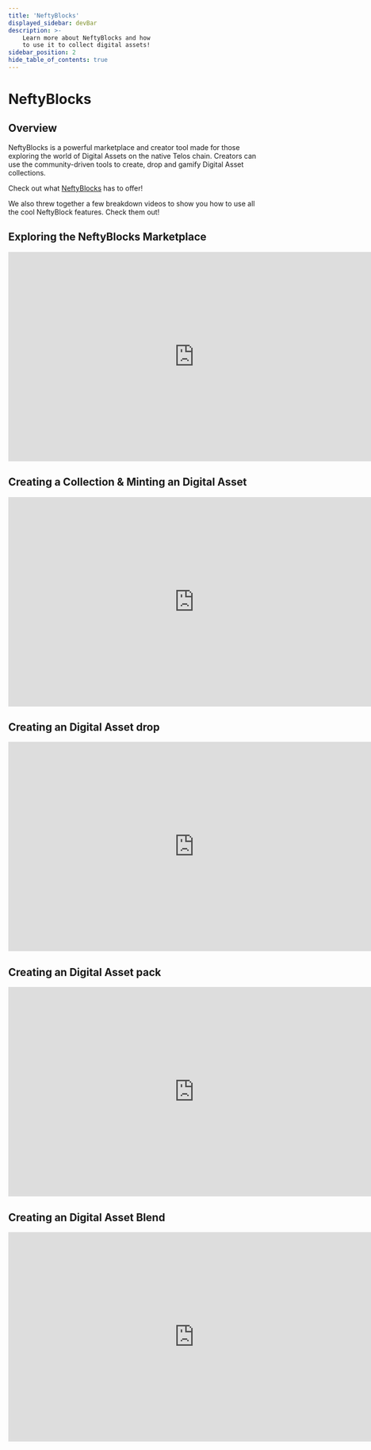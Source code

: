```yaml
---
title: 'NeftyBlocks'
displayed_sidebar: devBar
description: >-
    Learn more about NeftyBlocks and how
    to use it to collect digital assets!
sidebar_position: 2
hide_table_of_contents: true
---
```


# NeftyBlocks

## Overview

NeftyBlocks is a powerful marketplace and creator tool made for those exploring the world of Digital Assets on the native Telos chain. Creators can use the community-driven tools to create, drop and gamify Digital Asset collections.  

Check out what [NeftyBlocks](https://telos.neftyblocks.com/) has to offer!

We also threw together a few breakdown videos to show you how to use all the cool NeftyBlock features. Check them out!

## Exploring the NeftyBlocks Marketplace

<iframe width="750" height="422" src="https://www.youtube.com/embed/DRMQrRQSXtU" title="NeftyBlocks Part 1: Exploring the Marketplace" frameborder="0" allow="accelerometer; autoplay; clipboard-write; encrypted-media; gyroscope; picture-in-picture; web-share" allowfullscreen></iframe>

## Creating a Collection & Minting an Digital Asset

<iframe width="750" height="422" src="https://www.youtube.com/embed/yTUCfW3y11A" title="NeftyBlocks Part 2: Creating a Collection &amp; Minting an NFT" frameborder="0" allow="accelerometer; autoplay; clipboard-write; encrypted-media; gyroscope; picture-in-picture; web-share" allowfullscreen></iframe>

## Creating an Digital Asset drop

<iframe width="750" height="422" src="https://www.youtube.com/embed/JoaEetuMNPo" title="NeftyBlocks Part 3: Creating an NFT drop" frameborder="0" allow="accelerometer; autoplay; clipboard-write; encrypted-media; gyroscope; picture-in-picture; web-share" allowfullscreen></iframe>

## Creating an Digital Asset pack

<iframe width="750" height="422" src="https://www.youtube.com/embed/tRPmypDPHKA" title="NeftyBlocks Part 4: Creating an NFT pack" frameborder="0" allow="accelerometer; autoplay; clipboard-write; encrypted-media; gyroscope; picture-in-picture; web-share" allowfullscreen></iframe>

## Creating an Digital Asset Blend

<iframe width="750" height="422" src="https://www.youtube.com/embed/DURmm6zAVqE" title="NeftyBlocks Part 5: Creating an NFT blend" frameborder="0" allow="accelerometer; autoplay; clipboard-write; encrypted-media; gyroscope; picture-in-picture; web-share" allowfullscreen></iframe>
